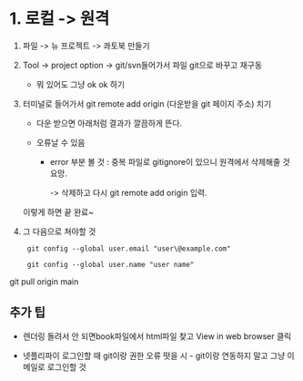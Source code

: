 # 1. 로컬 -\> 원격

1.  파일 -\> 뉴 프로젝트 -\> 콰토북 만들기

2.  Tool -\> project option -\> git/svn들어가서 파일 git으로 바꾸고 재구동

    -   뭐 있어도 그냥 ok ok 하기

3.  터미널로 들어가서 git remote add origin (다운받을 git 페이지 주소) 치기

    -   다운 받으면 아래처럼 결과가 깔끔하게 뜬다.

    -   오류날 수 있음

        -   error 부분 볼 것 : 중복 파일로 gitignore이 있으니 원격에서 삭제해줄 것 요망.

            -\> 삭제하고 다시 git remote add origin 입력.

    이렇게 하면 끝 완료\~

4.  그 다음으로 쳐야할 것

         git config --global user.email "user\@example.com"

         git config --global user.name "user name"

git pull origin main

## 추가 팁

-   렌더링 돌려서 안 되면book파일에서 html파일 찾고 View in web browser 클릭

-   넷플리파이 로그인할 때 git이랑 권한 오류 떳을 시 - git이랑 연동하지 말고 그냥 이메일로 로그인할 것
